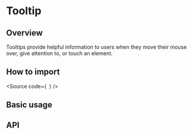

<Meta of={Stories} />

# Tooltip

## Overview

Tooltips provide helpful information to users when they move their mouse over, give attention to, or touch an element.

## How to import

<Source
  code={`
`}
/>

## Basic usage

<Canvas of={Stories.Base} />

## API

<ArgTypes of={Stories} />
